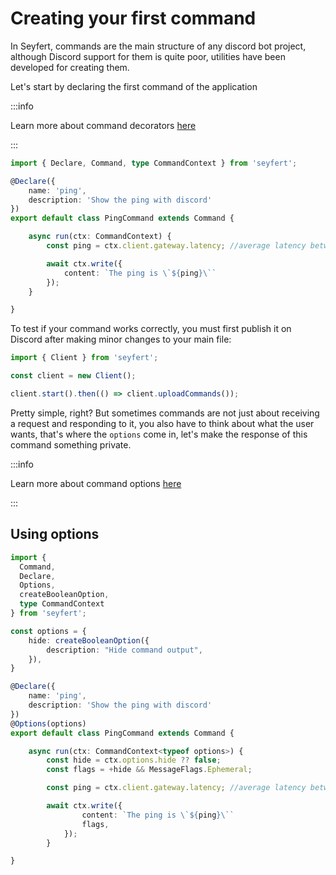 
# Creating your first command

In Seyfert, commands are the main structure of any discord bot project, although Discord support for them is quite poor, utilities have been developed for creating them.

Let's start by declaring the first command of the application

:::info

Learn more about command decorators [here](/commands/decorators)

:::

```ts title="src/commands/ping.ts" showLineNumbers
import { Declare, Command, type CommandContext } from 'seyfert';

@Declare({
    name: 'ping',
    description: 'Show the ping with discord'
})
export default class PingCommand extends Command {

    async run(ctx: CommandContext) {
        const ping = ctx.client.gateway.latency; //average latency between shards

        await ctx.write({
            content: `The ping is \`${ping}\``
        });
    }

}
```

To test if your command works correctly, you must first publish it on Discord after making minor changes to your main file:

```ts {5-8} title="src/index.ts" showLineNumbers
import { Client } from 'seyfert';

const client = new Client();

client.start().then(() => client.uploadCommands());
```

Pretty simple, right? But sometimes commands are not just about receiving a request and responding to it, you also have to think about what the user wants, that's where the `options` come in, let's make the response of this command something private.

:::info

Learn more about command options [here](/commands/options)
 
:::

## Using options

```ts {4-5,9-13,19,23-24} title="src/commands/ping.ts" showLineNumbers
import {
  Command,
  Declare,
  Options,
  createBooleanOption,
  type CommandContext
} from 'seyfert';

const options = {
    hide: createBooleanOption({
        description: "Hide command output",
    }),
}

@Declare({
    name: 'ping',
    description: 'Show the ping with discord'
})
@Options(options)
export default class PingCommand extends Command {

    async run(ctx: CommandContext<typeof options>) {
        const hide = ctx.options.hide ?? false;
        const flags = +hide && MessageFlags.Ephemeral;

        const ping = ctx.client.gateway.latency; //average latency between shards

        await ctx.write({
                content: `The ping is \`${ping}\``
                flags,
            });
        }

}
```


<FileTree>
	<FileTree.Folder name="src" defaultOpen>
		<FileTree.Folder name="commands" defaultOpen>
			<FileTree.File name="ping.ts" />
		</FileTree.Folder>
		<FileTree.File name="index.ts" />
	</FileTree.Folder>
	<FileTree.File name="package.json" />
	<FileTree.File name="seyfert.config.js" />
	<FileTree.File name="tsconfig.json" />
</FileTree>
